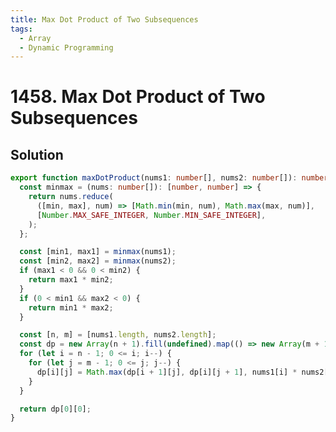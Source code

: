 ```yaml
---
title: Max Dot Product of Two Subsequences
tags:
  - Array
  - Dynamic Programming
---
```


# 1458. Max Dot Product of Two Subsequences

<Badges>
  <LevelBadge level="hard" />
  <TopicBadge name="Array" slug="array" />
  <TopicBadge name="Dynamic Programming" slug="dynamic-programming" />
</Badges>

## Solution

```typescript filename="solution.ts" copy
export function maxDotProduct(nums1: number[], nums2: number[]): number {
  const minmax = (nums: number[]): [number, number] => {
    return nums.reduce(
      ([min, max], num) => [Math.min(min, num), Math.max(max, num)],
      [Number.MAX_SAFE_INTEGER, Number.MIN_SAFE_INTEGER],
    );
  };

  const [min1, max1] = minmax(nums1);
  const [min2, max2] = minmax(nums2);
  if (max1 < 0 && 0 < min2) {
    return max1 * min2;
  }
  if (0 < min1 && max2 < 0) {
    return min1 * max2;
  }

  const [n, m] = [nums1.length, nums2.length];
  const dp = new Array(n + 1).fill(undefined).map(() => new Array(m + 1).fill(0));
  for (let i = n - 1; 0 <= i; i--) {
    for (let j = m - 1; 0 <= j; j--) {
      dp[i][j] = Math.max(dp[i + 1][j], dp[i][j + 1], nums1[i] * nums2[j] + dp[i + 1][j + 1]);
    }
  }

  return dp[0][0];
}
```

<ProblemLink
  codingSite="leetcode"
  href="https://leetcode.com/problems/max-dot-product-of-two-subsequences"
  title="Max Dot Product of Two Subsequences"
/>
